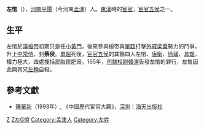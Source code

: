 '''左悺'''（{{bd|?||165年|}}），[[河南|河南]][[平陽|平陽]]（今河南[[孟津|孟津]]）人。[[東漢|東漢]]時的[[宦官|宦官]]，[[宦官五侯|宦官五侯]]之一。

==生平==
左悺於[[漢桓帝|漢桓帝]]初期只是任[[小黃門|小黃門]]，後來參與桓帝與[[單超|單超]]打擊[[外戚|外戚]][[梁冀|梁冀]]勢力的鬥爭，升上[[中常侍|中常侍]]，封'''蔡侯'''。[[單超|單超]]死後，[[宦官五侯|宦官五侯]]的其餘四人左悺、[[唐衡|唐衡]]、[[徐璜|徐璜]]、[[具瑗|具瑗]]，權力極大，四處搜括民脂民肥膏。165年，[[司隸校尉|司隸校尉]][[韓演|韓演]]告發左悺的罪行，左悺因此與其兄[[左稱|左稱]]自殺。

== 參考文獻 ==
*[[陳華新|陳華新]]（1993年）, 《中國歷代宦官大觀》，[[深圳|深圳]]：[[海天出版社|海天出版社]]

[[Category:東漢宦官|Z]]
[[Category:東漢自殺人物|Z左G悺]]
[[Category:孟津人|Category:孟津人]]
[[Category:左姓|Category:左姓]]